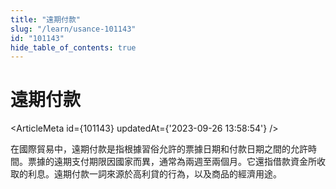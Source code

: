 ```yaml
---
title: "遠期付款"
slug: "/learn/usance-101143"
id: "101143"
hide_table_of_contents: true
---
```



# 遠期付款

<ArticleMeta id={101143} updatedAt={'2023-09-26 13:58:54'} />
<div className='border-solid border-b border-t-0 my-4 border-[var(--ifm-color-gray-300)]' />

在國際貿易中，遠期付款是指根據習俗允許的票據日期和付款日期之間的允許時間。票據的遠期支付期限因國家而異，通常為兩週至兩個月。它還指借款資金所收取的利息。遠期付款一詞來源於高利貸的行為，以及商品的經濟用途。
